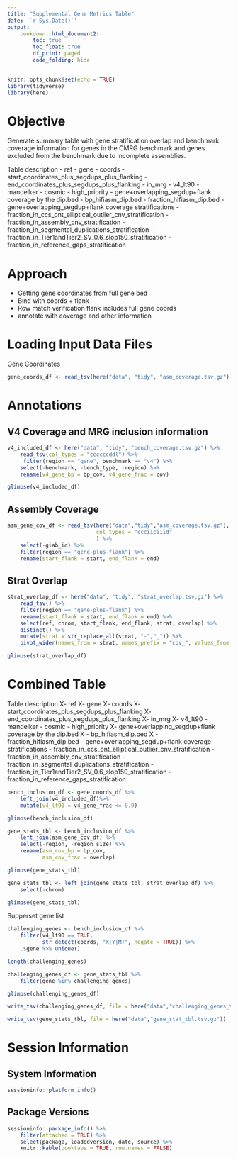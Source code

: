```yaml
---
title: "Supplemental Gene Metrics Table"
date: '`r Sys.Date()`'
output: 
    bookdown::html_document2:
        toc: true
        toc_float: true
        df_print: paged
        code_folding: hide
---
```


```r
knitr::opts_chunk$set(echo = TRUE)
library(tidyverse)
library(here)
```

# Objective
Generate summary table with gene stratification overlap and benchmark coverage information for genes in the CMRG benchmark and genes excluded from the benchmark due to incomplete assemblies.

Table description
- ref
- gene
- coords
- start_coordinates_plus_segdups_plus_flanking
- end_coordinates_plus_segdups_plus_flanking
- in_mrg
- v4_lt90
- mandelker
- cosmic
- high_priority
- gene+overlapping_segdup+flank coverage by the dip.bed
    - bp_hifiasm_dip.bed
    - fraction_hifiasm_dip.bed
- gene+overlapping_segdup+flank coverage stratifications
    - fraction_in_ccs_ont_elliptical_outlier_cnv_stratification
    - fraction_in_assembly_cnv_stratification
    - fraction_in_segmental_duplications_stratification
    - fraction_in_Tier1andTier2_SV_0.6_slop150_stratification
    - fraction_in_reference_gaps_stratification

# Approach
- Getting gene coordinates from full gene bed
- Bind with coords + flank
- Row match verification flank includes full gene coords
- annotate with coverage and other information

# Loading Input Data Files
Gene Coordinates
```r
gene_coords_df <- read_tsv(here("data", "tidy", "asm_coverage.tsv.gz"))
```


# Annotations
## V4 Coverage and MRG inclusion information
```r
v4_included_df <- here("data", "tidy", "bench_coverage.tsv.gz") %>% 
    read_tsv(col_types = "ccccccddl") %>% 
     filter(region == "gene", benchmark == "v4") %>% 
    select(-benchmark, -bench_type, -region) %>% 
    rename(v4_gene_bp = bp_cov, v4_gene_frac = cov)

glimpse(v4_included_df)
```

## Assembly Coverage
```r
asm_gene_cov_df <- read_tsv(here("data","tidy","asm_coverage.tsv.gz"),
                            col_types = "ccciiciiid"
                            ) %>% 
    select(-giab_id) %>%
    filter(region == "gene-plus-flank") %>%
    rename(start_flank = start, end_flank = end)
```

## Strat Overlap
```r
strat_overlap_df <- here("data", "tidy", "strat_overlap.tsv.gz") %>%
    read_tsv() %>% 
    filter(region == "gene-plus-flank") %>% 
    rename(start_flank = start, end_flank = end) %>% 
    select(ref, chrom, start_flank, end_flank, strat, overlap) %>% 
    distinct() %>% 
    mutate(strat = str_replace_all(strat, "-","_")) %>% 
    pivot_wider(names_from = strat, names_prefix = "cov_", values_from = overlap)
```

```r
glimpse(strat_overlap_df)
```

# Combined Table

Table description
X- ref
X- gene
X- coords
X- start_coordinates_plus_segdups_plus_flanking
X- end_coordinates_plus_segdups_plus_flanking
X- in_mrg
X- v4_lt90
- mandelker
- cosmic
- high_priority
X- gene+overlapping_segdup+flank coverage by the dip.bed
X    - bp_hifiasm_dip.bed
X    - fraction_hifiasm_dip.bed
- gene+overlapping_segdup+flank coverage stratifications
    - fraction_in_ccs_ont_elliptical_outlier_cnv_stratification
    - fraction_in_assembly_cnv_stratification
    - fraction_in_segmental_duplications_stratification
    - fraction_in_Tier1andTier2_SV_0.6_slop150_stratification
    - fraction_in_reference_gaps_stratification


```r
bench_inclusion_df <- gene_coords_df %>% 
    left_join(v4_included_df)%>% 
    mutate(v4_lt90 = v4_gene_frac <= 0.9)
```

```r
glimpse(bench_inclusion_df)
```

```r
gene_stats_tbl <- bench_inclusion_df %>% 
    left_join(asm_gene_cov_df) %>% 
    select(-region, -region_size) %>% 
    rename(asm_cov_bp = bp_cov, 
           asm_cov_frac = overlap)
```

```r
glimpse(gene_stats_tbl)
```

```r
gene_stats_tbl <- left_join(gene_stats_tbl, strat_overlap_df) %>% 
    select(-chrom)
```
```r
glimpse(gene_stats_tbl)
```

Supperset gene list
```r
challenging_genes <- bench_inclusion_df %>% 
    filter(v4_lt90 == TRUE,
           str_detect(coords, "X|Y|MT", negate = TRUE)) %>% 
    .$gene %>% unique()

length(challenging_genes)
```


```r
challenging_genes_df <- gene_stats_tbl %>% 
    filter(gene %in% challenging_genes)

glimpse(challenging_genes_df)    
```
```r
write_tsv(challenging_genes_df, file = here("data","challenging_genes_tbl.tsv.gz"))
```

```r
write_tsv(gene_stats_tbl, file = here("data","gene_stat_tbl.tsv.gz"))
```

# Session Information
## System Information
```r
sessioninfo::platform_info()
```


## Package Versions
```r
sessioninfo::package_info() %>% 
    filter(attached = TRUE) %>% 
    select(package, loadedversion, date, source) %>%
    knitr::kable(booktabs = TRUE, row.names = FALSE)
```
